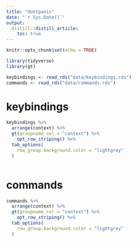 ```yaml
---
title: "dontpanic"
date: "`r Sys.Date()`"
output: 
  distill::distill_article:
    toc: true
---
```


```r
knitr::opts_chunk$set(echo = TRUE)
```

```r
library(tidyverse)
library(gt)

keybindings <- read_rds("data/keybindings.rds")
commands <- read_rds("data/commands.rds")

```


# keybindings

```r

keybindings %>%
  arrange(context) %>% 
  gt(groupname_col = "context") %>% 
    opt_row_striping() %>% 
  tab_options(
    row_group.background.color = "lightgrey"
  )



```


# commands

```r

commands %>%
  arrange(context) %>% 
  gt(groupname_col = "context") %>% 
    opt_row_striping() %>% 
  tab_options(
    row_group.background.color = "lightgrey"
  )


```


